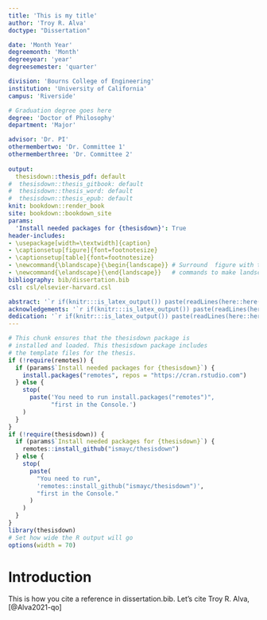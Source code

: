 ```yaml
---
title: 'This is my title'
author: 'Troy R. Alva'
doctype: "Dissertation"

date: 'Month Year'
degreemonth: 'Month'
degreeyear: 'year'
degreesemester: 'quarter'

division: 'Bourns College of Engineering'
institution: 'University of California'
campus: 'Riverside'

# Graduation degree goes here
degree: 'Doctor of Philosophy'
department: 'Major'

advisor: 'Dr. PI'
othermembertwo: 'Dr. Committee 1'
othermemberthree: 'Dr. Committee 2'
  
output:
  thesisdown::thesis_pdf: default 
#  thesisdown::thesis_gitbook: default         
#  thesisdown::thesis_word: default
#  thesisdown::thesis_epub: default
knit: bookdown::render_book
site: bookdown::bookdown_site
params:
  'Install needed packages for {thesisdown}': True
header-includes:
- \usepackage[width=\textwidth]{caption}
- \captionsetup[figure]{font=footnotesize}
- \captionsetup[table]{font=footnotesize}
- \newcommand{\blandscape}{\begin{landscape}} # Surround  figure with these
- \newcommand{\elandscape}{\end{landscape}}   # commands to make landscape
bibliography: bib/dissertation.bib
csl: csl/elsevier-harvard.csl

abstract: '`r if(knitr:::is_latex_output()) paste(readLines(here::here("prelims", "00-abstract.Rmd")), collapse = "\n  ")`'
acknowledgements: '`r if(knitr:::is_latex_output()) paste(readLines(here::here("prelims", "00-acknowledgements.Rmd")), collapse = "\n  ")`'
dedication: '`r if(knitr:::is_latex_output()) paste(readLines(here::here("prelims", "00-dedication.Rmd")), collapse = "\n  ")`'
---
```


```r
# This chunk ensures that the thesisdown package is
# installed and loaded. This thesisdown package includes
# the template files for the thesis.
if (!require(remotes)) {
  if (params$`Install needed packages for {thesisdown}`) {
    install.packages("remotes", repos = "https://cran.rstudio.com")
  } else {
    stop(
      paste('You need to run install.packages("remotes")",
            "first in the Console.')
    )
  }
}
if (!require(thesisdown)) {
  if (params$`Install needed packages for {thesisdown}`) {
    remotes::install_github("ismayc/thesisdown")
  } else {
    stop(
      paste(
        "You need to run",
        'remotes::install_github("ismayc/thesisdown")',
        "first in the Console."
      )
    )
  }
}
library(thesisdown)
# Set how wide the R output will go
options(width = 70)
```

# Introduction {-}
\markright{Introduction}

This is how you cite a reference in dissertation.bib. 
Let's cite Troy R. Alva, [@Alva2021-qo]

\lipsum


